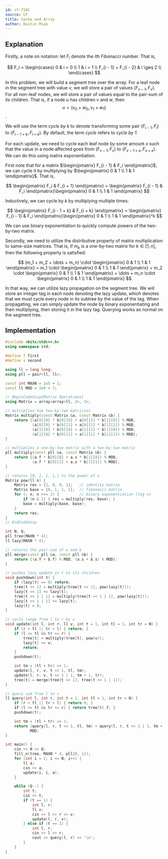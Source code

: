 ```yaml
---
id: cf-718C
source: CF
title: Sasha and Array
author: Dustin Miao
---
```


## Explanation

Firstly, a note on notation: let $F_i$ denote the $i$th Fibonacci number. That is,

$$
F_i =
\begin{cases}
	0 & i = 0 \\
	1 & i = 1 \\
	F_{i - 1} + F_{i - 2} & i \geq 2 \\
\end{cases}
$$

In this problem, we will build a segment tree over the array. For a leaf node in the segment tree with value $v$, we will store a pair of values $(F_{v - 1}, F_v)$. For all non-leaf nodes, we will store a pair of values equal to the pair-sum of its children. That is, if a node $u$ has children $v$ and $w$, then $$u = (v_0 + w_0, v_1 + w_1)$$.

We will use the term _cycle by k_ to denote transforming some pair $(F_{i - 1}, F_i)$ to $(F_{i - 1 + k}, F_{i + k})$. By default, the term _cycle_ refers to _cycle by 1_.

For each update, we need to cycle each leaf node by some amount $x$ such that the value in a node affected goes from $(F_{v - 1}, F_v)$ to $(F_{v - 1 + x}, F_{v + x})$. We can do this using matrix exponentiation.

First note that for a matrix $\begin{pmatrix} F_{i - 1} & F_i \end{pmatrix}$, we can cycle it by multiplying by $\begin{pmatrix} 0 & 1 \\ 1 & 1 \end{pmatrix}$. That is,

$$
\begin{pmatrix} F_i & F_{i + 1} \end{pmatrix} = \begin{pmatrix} F_{i - 1} & F_i \end{pmatrix}\begin{pmatrix} 0 & 1 \\ 1 & 1 \end{pmatrix}
$$

Inductively, we can cycle by $k$ by multiplying multiple times:

$$
\begin{pmatrix} F_{i - 1 + k} & F_{i + k} \end{pmatrix} = \begin{pmatrix} F_{i - 1} & F_i \end{pmatrix}\begin{pmatrix} 0 & 1 \\ 1 & 1 \end{pmatrix}^k
$$

We can use binary exponentiation to quickly compute powers of the two-by-two matrix.

Secondly, we need to utilize the distributive property of matrix multiplication to same-size matrices. That is, if $m_k$ is a one-by-two matrix for $k \in [1, n]$, then the following property is satisfied:

$$
(m_1 + m_2 + \dots + m_n) \cdot \begin{pmatrix} 0 & 1 \\ 1 & 1 \end{pmatrix} = m_1 \cdot \begin{pmatrix} 0 & 1 \\ 1 & 1 \end{pmatrix} + m_2 \cdot \begin{pmatrix} 0 & 1 \\ 1 & 1 \end{pmatrix} + \dots + m_n \cdot \begin{pmatrix} 0 & 1 \\ 1 & 1 \end{pmatrix}
$$

In that way, we can utilize lazy propagation on the segment tree. We will store an integer tag in each node denoting the lazy update, which denotes that we must cycle every node in its subtree by the value of the tag. When propagating, we can simply update the node by binary exponentiating and then multiplying, then storing it in the lazy tag. Querying works as normal on the segment tree.

## Implementation

<LanguageSection>

<CPPSection>

```cpp
#include <bits/stdc++.h>
using namespace std;

#define f first
#define s second

using ll = long long;
using pll = pair<ll, ll>;

const int MAXN = 1e5 + 1;
const ll MOD = 1e9 + 7;

// BeginCodeSnip{Matrix Operations}
using Matrix = array<array<ll, 2>, 2>;

// multiplies two two-by-two matricies
Matrix multiply(const Matrix &a, const Matrix &b) {
	return {(a[0][0] * b[0][0] + a[0][1] * b[1][0]) % MOD,
	        (a[0][0] * b[0][1] + a[0][1] * b[1][1]) % MOD,
	        (a[1][0] * b[0][0] + a[1][1] * b[1][0]) % MOD,
	        (a[1][0] * b[0][1] + a[1][1] * b[1][1]) % MOD};
}

// multiplies a one-by-two matrix with a two-by-two matrix
pll multiply(const pll &a, const Matrix &b) {
	return {(a.f * b[0][0] + a.s * b[1][0]) % MOD,
	        (a.f * b[0][1] + a.s * b[1][1]) % MOD};
}

// returns {0, 1, 1, 1,} to the power of n
Matrix pow(ll n) {
	Matrix res = {1, 0, 0, 1};   // identity matrix
	Matrix base = {0, 1, 1, 1};  // fibonacci matrix
	for (; n; n >>= 1) {         // binary exponentiation (log n)
		if (n & 1) { res = multiply(res, base); }
		base = multiply(base, base);
	}
	return res;
}
// EndCodeSnip

int N, Q;
pll tree[MAXN * 4];
ll lazy[MAXN * 4];

// returns the pair-sum of a and b
pll merge(const pll &a, const pll &b) {
	return {(a.f + b.f) % MOD, (a.s + b.s) % MOD};
}

// pushes lazy update in t to its children
void pushdown(int t) {
	if (lazy[t] == 0) return;
	tree[t << 1] = multiply(tree[t << 1], pow(lazy[t]));
	lazy[t << 1] += lazy[t];
	tree[t << 1 | 1] = multiply(tree[t << 1 | 1], pow(lazy[t]));
	lazy[t << 1 | 1] += lazy[t];
	lazy[t] = 0;
}

// cycle range from l to r by v
void update(int l, int r, ll v, int t = 1, int tl = 1, int tr = N) {
	if (r < tl || tr < l) { return; }
	if (l <= tl && tr <= r) {
		tree[t] = multiply(tree[t], pow(v));
		lazy[t] += v;
		return;
	}
	pushdown(t);

	int tm = (tl + tr) >> 1;
	update(l, r, v, t << 1, tl, tm);
	update(l, r, v, t << 1 | 1, tm + 1, tr);
	tree[t] = merge(tree[t << 1], tree[t << 1 | 1]);
}

// query sum from l to r
ll query(int l, int r, int t = 1, int tl = 1, int tr = N) {
	if (r < tl || tr < l) { return 0; }
	if (l <= tl && tr <= r) { return tree[t].f; }
	pushdown(t);

	int tm = (tl + tr) >> 1;
	return (query(l, r, t << 1, tl, tm) + query(l, r, t << 1 | 1, tm + 1, tr)) %
	       MOD;
}

int main() {
	cin >> N >> Q;
	fill_n(tree, MAXN * 4, pll{0, 1});
	for (int i = 1; i <= N; i++) {
		ll a;
		cin >> a;
		update(i, i, a);
	}

	while (Q--) {
		int t;
		cin >> t;
		if (t == 1) {
			int l, r;
			ll v;
			cin >> l >> r >> v;
			update(l, r, v);
		} else if (t == 2) {
			int l, r;
			cin >> l >> r;
			cout << query(l, r) << '\n';
		}
	}
}
```
</CPPSection>

</LanguageSection>
